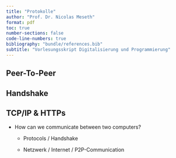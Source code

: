 ```yaml
---
title: "Protokolle"
author: "Prof. Dr. Nicolas Meseth"
format: pdf
toc: true
number-sections: false
code-line-numbers: true
bibliography: "bundle/references.bib"
subtitle: "Vorlesungsskript Digitalisierung und Programmierung"
---
```

## Peer-To-Peer

## Handshake

## TCP/IP & HTTPs

-   How can we communicate between two computers?

     -   Protocols / Handshake

     -   Netzwerk / Internet / P2P-Communication


